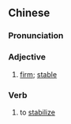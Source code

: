 ==Chinese==
{{zh-forms|s=稳固}}

===Pronunciation===
{{zh-pron
|m=wěngù
|c=wan2 gu3
|mn=ún-kò͘
|cat=a,v
}}

===Adjective===
{{zh-adj}}

# [[firm]]; [[stable]]

===Verb===
{{zh-verb}}

# to [[stabilize]]
